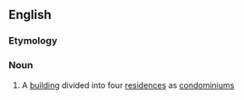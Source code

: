 ==English==

===Etymology===
{{blend|en|quadri-|condominium}}

===Noun===
{{en-noun}}

# {{lb|en|US}} A [[building]] divided into four [[residence]]s as [[condominium]]s